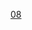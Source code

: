 {{Routemap
|title=<noinclude>成都地铁8号线</noinclude>
|title-bg=#{{成都地铁颜色|8}}
|title-color=white
|inline=<includeonly>1</includeonly>
|text-width=20
|map=
uextENDEa\
uextSTR+l\uextABZg+r\\
uextSTRe@f\uextBHF\\~~ ~~[[桂龙路站|桂龙路]]
uexYRDa\uextSTR\\~~ ~~ ~~ ~~[[龙潭寺停车场]]
uextBHF\~~ ~~[[桂林站 (成都市)|桂林]]
uextBHF\~~ ~~[[同乐站 (成都市)|同乐]]
CONTgq\uxmtKRZ\CONTfq\~~ ~~ ~~ ~~下穿[[达成铁路]]
uextBHF\~~ ~~[[龙潭寺站 (地铁)|龙潭寺]]
uextBHF\~~ ~~[[龙潭立交站|龙潭立交]]
WASSERq\uextKRZW\WASSER+r\~~ ~~ ~~ ~~[[锦江 (岷江支流)|东风渠]]
\hCONTgq\uxmtKRZh\WKRZh\hSTR+r\~~ ~~ ~~ ~~下穿[[西成客运专线]]
uextCONTgq\KBL2!~uextBHFq\uextKRZtu!~BLc3\uexWKRZt\emhKRZt\uextCONTfq ~~ ~~ ~~ [[人民塘站|人民塘]]~~{{dim|{{rmr|Licon=L|九江北}}}} {{成都地铁路线数字链接|17}} {{dim|{{rmr|Ricon=R|高洪}}}}
BLc1\KBL4!~uextBHF\WASSER\hSTR~~ ~~[[圣灯公园站|圣灯公园]]~~(出站换乘{{成都地铁路线数字链接|17}})
\utENDExa\\hCONTf
utBHF\~~ ~~[[十里店站|十里店]]
utCONTgq\utTINTt\utCONTfq\~~ ~~[[理工大学站 (成都市)|理工大学]] {{成都地铁路线数字链接|7}}~~ ~~{{rmr|Licon=L|外环}} {{成都地铁路线数字链接|7}} {{rmr|Ricon=R|内环}}
utBHF\~~ ~~[[东郊记忆站|东郊记忆]]
WASSERq\utKRZW\WASSERq\~~ ~~ ~~ ~~[[锦江 (岷江支流)|沙河]]
utBHF\~~ ~~[[杉板桥站|杉板桥]]
utBHF\~~ ~~[[万年路站|万年路]]
utCONTgq\utTINTt\utCONTfq\~~ ~~[[双桥路站|双桥路]] {{成都地铁路线数字链接|4}}~~ ~~{{rmr|Licon=L|万盛}} {{成都地铁路线数字链接|4}} {{rmr|Ricon=R|西河}}
utCONTgq\utTINTt\utCONTfq\~~ ~~[[东大路站|东大路]] {{成都地铁路线数字链接|2}}~~ ~~{{rmr|Licon=L|犀浦}} {{成都地铁路线数字链接|2}} {{rmr|Ricon=R|龙泉驿}}
uextCONTgq\utTINTxt\uextCONTfq\~~ ~~[[净居寺站|净居寺]] {{成都地铁路线数字链接|13}}~~ ~~{{dim|{{rmr|Licon=L|瓦窑滩}}}} {{成都地铁路线数字链接|13}} {{dim|{{rmr|Ricon=R|龙安}}}}
utCONTgq\utSTRc2!~utTINTt\utABZq+3\utCONTfq~~ ~~[[东光站 (成都市)|东光]] {{成都地铁路线数字链接|6}}~~ ~~{{rmr|Licon=L|望丛祠}} {{成都地铁路线数字链接|6}} {{rmr|Ricon=R|兰家沟}}
utABZg+1\utSTRc4~~ ~~ ~~ ~~联络线前往{{成都地铁路线链接|6}}
utBHF\~~ ~~[[东湖公园站|东湖公园]]
WASSERq\utKRZW\WASSERq\~~ ~~ ~~ ~~[[锦江 (岷江支流)|锦江]]
utBHF\~~ ~~[[川大望江校区站|川大望江校区]]
utCONTgq\utTINTt!~HUB2\utCONTfq!~HUBc3\~~ ~~[[倪家桥站|倪家桥]] {{成都地铁路线数字链接|1}} {{成都地铁路线数字链接|18}}~~ ~~{{rmr|Licon=L|韦家碾}} {{成都地铁路线数字链接|1}} {{rmr|Ricon=R|科学城/五根松}}
uextCONTgq\uetKRZtu!~HUBc1\uextBHFq!~HUB4\uextCONTfq~~ ~~ ~~ ~~{{dim|{{rmr|Licon=L|火车北站}}}} {{成都地铁路线数字链接|18}} {{dim|{{rmr|Ricon=R|官堰}}}}
utBHF\~~ ~~[[芳草街站|芳草街]]
utBHF\~~ ~~[[永丰站 (成都市)|永丰]]
utCONTgq\utTINTt\utCONTfq\~~ ~~[[九兴大道站|九兴大道]] {{成都地铁路线数字链接|5}}~~ ~~{{rmr|Licon=L|华桂路}} {{成都地铁路线数字链接|5}} {{rmr|Ricon=R|回龙}}
utCONTgq\utTINTt\utCONTfq\~~ ~~[[高朋大道站|高朋大道]] {{成都地铁路线数字链接|7}}~~ ~~{{rmr|Licon=L|内环}} {{成都地铁路线数字链接|7}} {{rmr|Ricon=R|外环}}
CONTgq\umtKRZ\CONTfq\~~ ~~ ~~ ~~下穿[[成都铁路西环线]]
utBHF\~~ ~~[[殷家林站|殷家林]]
utBHF\~~ ~~[[庆安站 (成都市)|庆安]]
tCONTgq\umtKRZtu\tCONTfq\~~ ~~ ~~ ~~下穿[[成贵客运专线]]
\utSTR\uextSTR+l\uextCONTfq~~ ~~ ~~ ~~{{成都地铁路线数字链接|30}} {{dim|{{rmr|Ricon=R|龙泉站}}}}
utBHF!~HUBaq\uextBHF!~HUBeq~~ ~~[[石羊站|石羊]] {{成都地铁路线数字链接|30}}
\utABZgl\uxtKRZtu\utSTR+r
\utCONTgq\utTINTt\uxtKRZtu\utKRZto\utCONTfq~~ ~~[[三元站 (成都市)|三元]] {{成都地铁路线数字链接|9}}~~ ~~{{rmr|Licon=L|机投桥}} {{成都地铁路线数字链接|9}} {{rmr|Ricon=R|金融城东}}
\\utSTR\uextLSTR\utABZl+l\utKRW+re
\\utABZg+l\uxtKRZtu\utSTRr\uYRDa~~ ~~ ~~ ~~[[元华车辆段]]
utBHF\uextLSTR~~ ~~[[顺风站|顺风]]
uextCONTgq\utTINTxt\uextLSTRr\~~ ~~[[珠江路站 (成都市)|珠江路]] {{成都地铁路线数字链接|30}}~~ ~~{{dim|{{rmr|Licon=L|双流机场2航站楼}}}} {{成都地铁路线数字链接|30}}
utBHF\~~ ~~[[川大江安校区站|川大江安校区]]
WASSERq\utKRZW\WASSERq\~~ ~~ ~~ ~~[[锦江 (岷江支流)|江安河]]
utBHF\~~ ~~[[文星站|文星]]
utBHF\~~ ~~[[莲花站 (成都市)|莲花]]
utENDExe\
uextCONTgq\uextTINTxt\uextCONTfq\~~ ~~[[龙港站 (成都市)|龙港]] {{成都地铁路线数字链接|19}}~~ ~~{{dim|{{rmr|Licon=L|金星}}}} {{成都地铁路线数字链接|19}} {{dim|{{rmr|Ricon=R|天府新站}}}}
uextENDEe\
|bottom={{navbar|成都地铁8号线RDT}}
}}<noinclude>
{{Rdt intro|[[成都地铁8号线]]}}
[[Category:成都地鐵RDT|08]]
</noinclude>